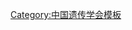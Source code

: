 {{Navbox
| name   = 中国遗传学会第七届理事会
| title  = [[中国遗传学会]]第七届理事会
| above  = 2003年10月－2008年10月
| bodyclass = hlist
| group1 = 理事长
| list1  = [[李家洋]]
| group2 = 副理事长
| list2  = 
* [[陈竺|陈　竺]]
* [[张启发]]
* [[贺福初]]
* [[张亚平]]
* [[余龙|余　龙]]
| group3 = 秘书长
| list3  = [[薛勇彪]]
| group4 = 副秘书长
| list4  = 
* [[安锡培]]
* [[王明荣]]
* [[王兴智]]
| group5 = 
| list5  = 
| group6 = 
| list6  = 
}}<noinclude>
{{collapsible option}}
[[Category:中国遗传学会模板]]
</noinclude>